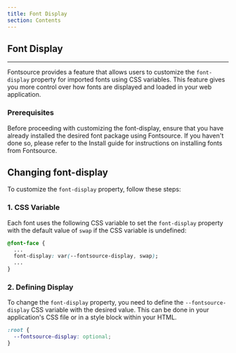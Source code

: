 ```yaml
---
title: Font Display
section: Contents
---
```


## Font Display

---

Fontsource provides a feature that allows users to customize the `font-display` property for imported fonts using CSS variables. This feature gives you more control over how fonts are displayed and loaded in your web application.

### Prerequisites

Before proceeding with customizing the font-display, ensure that you have already installed the desired font package using Fontsource. If you haven't done so, please refer to the Install guide for instructions on installing fonts from Fontsource.

## Changing font-display

To customize the `font-display` property, follow these steps:

### 1. CSS Variable

Each font uses the following CSS variable to set the `font-display` property with the default value of `swap` if the CSS variable is undefined:

```css
@font-face {
  ...
  font-display: var(--fontsource-display, swap);
  ...
}
```

### 2. Defining Display

To change the `font-display` property, you need to define the `--fontsource-display` CSS variable with the desired value. This can be done in your application's CSS file or in a style block within your HTML.

```css
:root {
  --fontsource-display: optional;
}
```
